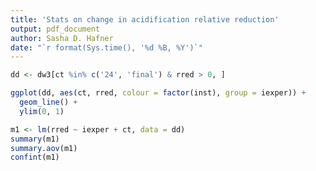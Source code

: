 ```yaml
---
title: 'Stats on change in acidification relative reduction'
output: pdf_document
author: Sasha D. Hafner
date: "`r format(Sys.time(), '%d %B, %Y')`"
---
```



```r
dd <- dw3[ct %in% c('24', 'final') & rred > 0, ]

ggplot(dd, aes(ct, rred, colour = factor(inst), group = iexper)) +
  geom_line() +
  ylim(0, 1)

m1 <- lm(rred ~ iexper + ct, data = dd)
summary(m1)
summary.aov(m1)
confint(m1)
```

